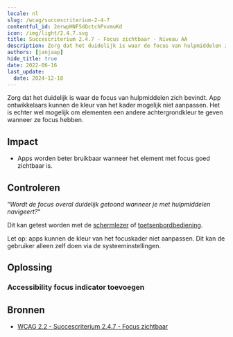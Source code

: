 ```yaml
---
locale: nl
slug: /wcag/succescriterium-2-4-7
contentful_id: 2erwpHNFSdQctchPvvmuKd
icon: /img/light/2.4.7.svg
title: Succescriterium 2.4.7 - Focus zichtbaar - Niveau AA
description: Zorg dat het duidelijk is waar de focus van hulpmiddelen zich bevindt. App ontwikkelaars kunnen de kleur van het kader mogelijk niet aanpassen. Het is echter wel mogelijk om elementen een andere achtergrondkleur te geven wanneer ze focus hebben.
authors: [janjaap]
hide_title: true
date: 2022-06-16
last_update:
  date: 2024-12-18
---
```


<Hero
  title="Focus zichtbaar"
  image="/img/light/2.4.7.svg"
  alt="WCAG 2.4.7 icon"
  prefix="Succescriterium 2.4.7"
  suffix="Niveau AA"
/>

Zorg dat het duidelijk is waar de focus van hulpmiddelen zich bevindt. App ontwikkelaars kunnen de kleur van het kader mogelijk niet aanpassen. Het is echter wel mogelijk om elementen een andere achtergrondkleur te geven wanneer ze focus hebben.

## Impact

- Apps worden beter bruikbaar wanneer het element met focus goed zichtbaar is.

## Controleren

“*Wordt de focus overal duidelijk getoond wanneer je met hulpmiddelen navigeert?*“

Dit kan getest worden met de [schermlezer](/nl/stats/schermlezer) of [toetsenbordbediening](/nl/stats/toetsenbordbediening).

Let op: apps kunnen de kleur van het focuskader niet aanpassen. Dit kan de gebruiker alleen zelf doen via de systeeminstellingen.

## Oplossing

### Accessibility focus indicator toevoegen

<CodeSample id="accessibility-focus-indicator" locale="nl"/>

## Bronnen

- [WCAG 2.2 - Succescriterium 2.4.7 - Focus zichtbaar](https://www.w3.org/Translations/WCAG22-nl/#focus-zichtbaar)
